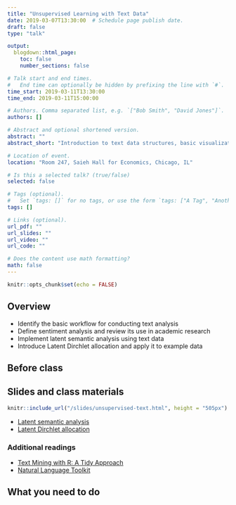 ```yaml
---
title: "Unsupervised Learning with Text Data"
date: 2019-03-07T13:30:00  # Schedule page publish date.
draft: false
type: "talk"

output:
  blogdown::html_page:
    toc: false
    number_sections: false

# Talk start and end times.
#   End time can optionally be hidden by prefixing the line with `#`.
time_start: 2019-03-11T13:30:00
time_end: 2019-03-11T15:00:00

# Authors. Comma separated list, e.g. `["Bob Smith", "David Jones"]`.
authors: []

# Abstract and optional shortened version.
abstract: ""
abstract_short: "Introduction to text data structures, basic visualizations, dimension reduction, and topic modeling."

# Location of event.
location: "Room 247, Saieh Hall for Economics, Chicago, IL"

# Is this a selected talk? (true/false)
selected: false

# Tags (optional).
#   Set `tags: []` for no tags, or use the form `tags: ["A Tag", "Another Tag"]` for one or more tags.
tags: []

# Links (optional).
url_pdf: ""
url_slides: ""
url_video: ""
url_code: ""

# Does the content use math formatting?
math: false
---
```


```r
knitr::opts_chunk$set(echo = FALSE)
```

## Overview

* Identify the basic workflow for conducting text analysis
* Define sentiment analysis and review its use in academic research
* Implement latent semantic analysis using text data
* Introduce Latent Dirchlet allocation and apply it to example data

## Before class

## Slides and class materials

```r
knitr::include_url("/slides/unsupervised-text.html", height = "505px")
```

* [Latent semantic analysis](/notes/latent-semantic-analysis/)
* [Latent Dirchlet allocation](/notes/latent-dirchlet-allocation/)

### Additional readings

* [Text Mining with R: A Tidy Approach](https://www.tidytextmining.com/)
* [Natural Language Toolkit](https://www.nltk.org/)

## What you need to do

